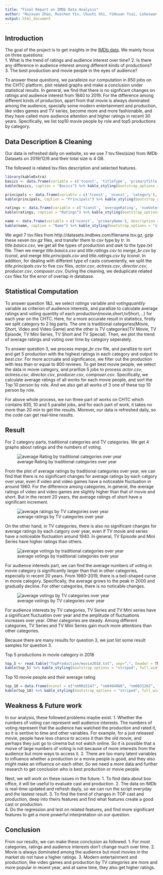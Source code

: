 ---
title: "Final Report on IMDb Data Analysis"
author: "Ruixuan Zhao, Ruochen Yin, Chushi Shi, YiHsuan Tsai, Lokeswar Sadasivuni"
output: html_document
---

## Introduction

The goal of the project is to get insights in the [IMDb data](https://www.imdb.com/interfaces/). We mainly focus on three questions:  
1. What is the trend of ratings and audience interest over time?
2. Is there any difference in audience interest among different kinds of productions?  
3. The best production and movie people in the eyes of audience?  

To answer these questions, we paralleize our computation in 850 jobs on the CHTC platform, plot related graphs and make a conclusion under statistical results. In general, we find that there is no signficant changes on ratings and audience interest from 1840 to 2019. For the difference among different kinds of production, apart from that movie is always dominated among the audience, specially some modern entertainment and production, like video games and TV series, become more and more fashionable, and they have called more audience attention and higher ratings in recent 30 years. Specifically, we list top10 movie people by role and top5 productions by category.

## Data Description & Cleaning
Our data is refreshed daily on website, so we use 7 tsv.files(size) from IMDb Datasets on 2019/12/6 and their total size is 4 GB.

The followed is related tsv.files description and selected features.

```{r, echo=FALSE}
library(kableExtra)
basics <- data.frame(variable = c('tconst', 'titleType', 'primaryTitle', 'startYear'), description = c('title Id, alphanumeric unique identifier of the title', 'the type/format of the title (e.g. movie, short, tvseries, tvepisode, video, etc)', 'the more popular title / the title used by the filmmakers on promotional materials at the point of release', 'represents the release year of a title. In the case of TV Series, it is the series start year'))
kable(basics, caption = "Basics") %>% kable_styling(bootstrap_options = "striped", full_width = F, position = "left")

```

```{r, echo=FALSE}
principals <- data.frame(variable = c('tconst', 'nconst', 'category'), description = c('title Id, alphanumeric unique identifier of the title', 'person Id, alphanumeric unique identifier of the name/person', 'the category of job that person was in'))
kable(principals, caption = "Principals") %>% kable_styling(bootstrap_options = "striped", full_width = F, position = "left")
```

```{r, echo=FALSE}
ratings <- data.frame(variable = c('tconst', 'averageRating', 'numVotes'), description = c('title Id, alphanumeric unique identifier of the title', 'weighted average of all the individual user ratings', 'number of votes the title has received'))
kable(ratings, caption = "Ratings") %>% kable_styling(bootstrap_options = "striped", full_width = F, position = "left")
```

```{r, echo=FALSE}
name <- data.frame(variable = c('nconst', 'primaryName'), description = c('person Id, alphanumeric unique identifier of the name/person', 'name by which the person is most often credited'))
kable(name, caption = "Name") %>% kable_styling(bootstrap_options = "striped", full_width = F, position = "left")
```

We $wget$ 7 tsv.files from http://datasets.imdbws.com/filename.tsv.gz, $gzip$ these seven $tsv.gz$ files, and transfer them to $csv$ type by $tr$. In $title.basics.csv$, we get all the types of production and $awk$ to the $type.txt$ file. Then we merge $title.basics.csv$ and $title.ratings.csv$ to $merge\_br.csv$ by $tconst$, and merge $title.principals.csv$ and $title.ratings.csv$ by $tconst$. In addition, for dealing with different type of casts conveniently, we split the $title.principals.csv$ to five csv files, $actor.csv$, $actress.csv$, $director.csv$, $producer.csv$, $composer.csv$. During the cleaning, we deduplicate related csv files for the error of overlap in database.

## Statistical Computation

To answer question 1&2, we select $ratings$ variable and $voting quantity$ variable as criterion of audience interests, and parallize to calculate average ratings and voting quantity of each production(movie,short,tvShort,...) for each year on the CHTC. Here, for a more accurate result in statistics, firstly we split category to 2 big parts. The one is traditional categories(Movie, Short, Video and Video Game) and the other is TV categories(TV Movie, TV Episode, TV Mini Series, TV Short and TV Special). Then, we plot the trend of average ratings and voting over time by category seperately.

To answer question 3, we process $merge\_br.csv$ file, and parallize to sort and get 5 production with the highest ratings in each category and output to $best.csv$. For more accruate and significance, we filter out the production with less than or equal to 800 reviews. To get best movie people, we select the data in movie category, and prarllize 5 jobs to process $actor.csv$, $actress.csv$, $director.csv$, $producer.csv$, $composer.csv$. Specifically, we calculate average ratings of all works for each movie people, and sort the Top 10 person by role. And we also get all works of 3 one of these top 10 person by role.

For above whole process, we run three part of works on CHTC which contains 835, 10 and 5 parallel jobs, and for each part of work, it takes no more than 20 min to get the results. Morever, our data is refreshed daily, so the code can get real-time results. 

## Result
For 2 category parts, traditional categories and TV categories. We get 4 graphs about ratings and the numbers of voting.

![average Rating by traditional categories over year](Plot/plotYear1.png)

From the plot of average ratings by traditional categories over year, we can find that there is no significant changes for average ratings by each catgory over year, even if video and video games have a noticeable fluctuation in around 1960. For the difference among categories, in general, the average ratings of video and video games are slightly higher than that of movie and short. But in the recent 20 years, the average ratings of short have a significant increment.

![average ratings by TV categories over year](Plot/plotYear3.png)  

On the other hand, in TV categories, there is also no significant changes for average ratings by each catgory over year, even if TV movie and series have a noticeable fluctuation around 1940. In general, TV Episode and Mini Series have higher ratings than others.

![average votings by traditional categories over year](Plot/plotYear2.png)

For audience interests part, we can find the average numbers of voting in movie category is significantly larger than that in other categories, especially in recent 20 years. From 1980-2019, there is a bell-shaped curve in movie category. Specifically, the average grows to the peak in 2000 and gradually decline. For other categories, there is no noticable changes.

![average votings by TV categories over year](Plot/plotYear4.png) 

For audience interests by TV categories, TV Series and TV Mini series have a significant fluctuation over year and the amplitude of fluctuations increases over year. Other categories are steady. Among different categories, TV Series and TV Mini Series gain much more attentions than other categories.

Because there are many results for question 3, we just list some result samples for question 3. 

Top 5 productions in movie category in 2018
```{r, echo=FALSE}
top_5 <- read.table("TopProduction/movie2018.txt", sep=",", header = TRUE)
kable(top_5) %>% kable_styling(bootstrap_options = "striped", full_width = F, position = "left")

```

Top 10 movie people and their average rating
```{r,echo=FALSE}
top_10 = data.frame(nconst = c("nm0015147", "nm0464060", "nm0831262", "nm0135908", "nm0130025", "nm0705880", "nm0304261", "nm0017988", "nm0904303", "nm0218849"), AveRating=c("8.67", "8.67", "8.66", "8.62", "8.6", "8.6", "8.53", "8.5", "8.48", "8.47"), primaryName=c("Sitki Akçatepe", "Todor Kolev", "Danilo 'Bata' Stojkovic", "Toma Caragiu", "Puiu Calinescu", "Dem Radulescu", "Gemini Ganesan", "Mija Aleksic", "Pavle Vuisic", "Aleksandr Demyanenko"))
kable(top_10) %>% kable_styling(bootstrap_options = "striped", full_width = F, position = "left")
```

## Weakness & Future work
In our analysis, these followed problems maybe exist.
1. Whether the numbers of voting can represent well audience interests. The numbers of voting represent that the audience has watched the production and rated it, so it is sentive to time and other variables. For example, for a just released movie, people have less chance to access it than the old movie, and perhaps they just go to cinema but not watch online. So it is possible that a moive of large numbers of voting is not because of more interests from the audience but more ways to access it.
2. There are too many latent variables to influence whether a production or a movie people is good, and they also might make an influence on each other. So we need a more data and further research to get conclusion who is best production or movie people.

Next, we will work on these issues in the future.
1. To find data about box office, it will be useful to evaluate cast and production.
2. The data on IMDb is real-time updated and refresh dayly, so we can run the script everyday and the lastest result.
3. To find the trend of changes in TOP cast and production, deep into theirs features and find what features create a good cast or production.  
4. Do the regression and test on related features, and find more significant features to get a more powerful interpretation on our question. 

## Conclusion
From our results, we can make these conclusion as followed.
1. For most categories, ratings and audience interests don't change much over time. 
2. Movie is always dominated among the audience but most movies in the market do not have a higher ratings.
3. Modern entertainment and production, like video games and production by TV categories are more and more popular in recent year, and at same time, they also get higher ratings.
